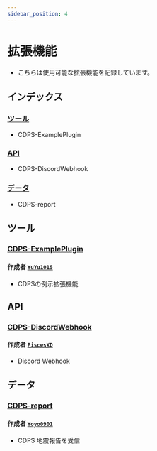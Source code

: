 ```yaml
---
sidebar_position: 4
---
```


# 拡張機能
- こちらは使用可能な拡張機能を記録しています。

## インデックス
### [ツール](#ツール)
- CDPS-ExamplePlugin
### [API](#api)
- CDPS-DiscordWebhook
### [データ](#データ)
- CDPS-report

## ツール
### [CDPS-ExamplePlugin](https://github.com/ExpTechTW/CDPS-ExamplePlugin)
#### 作成者 [`YuYu1015`](https://github.com/whes1015)
- CDPSの例示拡張機能

## API
### [CDPS-DiscordWebhook](https://github.com/PiscesXD/cdps-discordwebhook)
#### 作成者 [`PiscesXD`](https://github.com/PiscesXD)
- Discord Webhook

## データ
### [CDPS-report](https://github.com/ExpTechTW/CDPS-report)
#### 作成者 [`Yoyo0901`](https://github.com/Yoyochou0901)
- CDPS 地震報告を受信